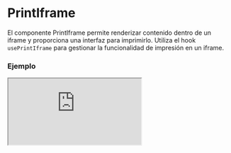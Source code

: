
# PrintIframe

El componente PrintIframe permite renderizar contenido dentro de un iframe y proporciona una interfaz para imprimirlo. Utiliza el hook `usePrintIframe` para gestionar la funcionalidad de impresión en un iframe.

### Ejemplo

<Iframe minHeightIframe="30dvh" src="https://fenextjs-component-storybook.vercel.app/iframe.html?args=&id=print-iframe--index&viewMode=story" />

### Importacion

Para importar el componente PrintIframe, se puede hacer desde fenextjs

```tsx copy
import { PrintIframe } from "fenextjs";
```

### Parametros

| Parametro | Tipo | Requerido | Default | Descripcion |
| --------- | ---- | --------- | ------- | ----------- |
| className | string | no | '' | Clase CSS para personalizar el contenedor del componente PrintIframe. |
| onComponent | (data: PrintIframeComponentProps) =\> ReactNode | sí | N/A | Función que retorna el contenido a renderizar dentro del iframe, aceptando datos de tipo `PrintIframeComponentProps`. |
| loader | boolean | no | false | Indica si el iframe está en estado de carga, mostrando un indicador de carga. |

### Storybook

Para ver el storybook del componente lo puede hacer con este [link](https://fenextjs-component-storybook.vercel.app/?path=/story/print-iframe--index)

### Usos

- PrintIframe básico

```tsx copy
<PrintIframe onComponent={({ loader }) => <div>{loader ? "Cargando..." : "Contenido a imprimir"}</div>} />
```

- PrintIframe con clase personalizada

```tsx copy
<PrintIframe className="mi-clase" onComponent={({ loader }) => <div>{loader ? "Cargando..." : "Contenido listo"}</div>} />
```

